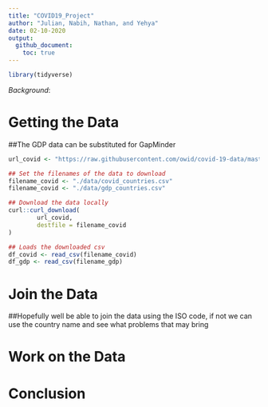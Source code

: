```yaml
---
title: "COVID19_Project"
author: "Julian, Nabih, Nathan, and Yehya"
date: 02-10-2020
output:
  github_document:
    toc: true
---
```


```r
library(tidyverse)
```

*Background*:


# Getting the Data
<!------------------------------------------------------>
##The GDP data can be substituted for GapMinder
```r
url_covid <- "https://raw.githubusercontent.com/owid/covid-19-data/master/public/data/owid-covid-data.csv"

## Set the filenames of the data to download
filename_covid <- "./data/covid_countries.csv"
filename_covid <- "./data/gdp_countries.csv"

## Download the data locally
curl::curl_download(
        url_covid,
        destfile = filename_covid
)

## Loads the downloaded csv
df_covid <- read_csv(filename_covid)
df_gdp <- read_csv(filename_gdp)

```

# Join the Data
<!-- -------------------------------------------------- -->
##Hopefully well be able to join the data using the ISO code, if not we can use the country name and see what problems that may bring


# Work on the Data
<!-- -------------------------------------------------- -->

# Conclusion
<!-- -------------------------------------------------- -->